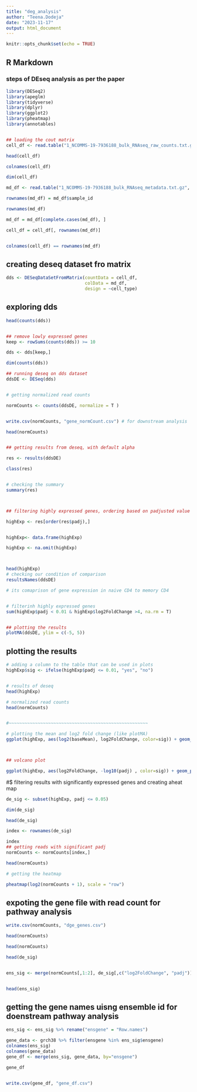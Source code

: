```yaml
---
title: "deg_analysis"
author: "Teena.Dodeja"
date: "2023-11-17"
output: html_document
---
```


```r
knitr::opts_chunk$set(echo = TRUE)
```

## R Markdown

### steps of DEseq analysis as per the paper
```r
library(DESeq2)
library(apeglm)
library(tidyverse)
library(dplyr)
library(ggplot2)
library(pheatmap)
library(annotables)


## loading the cout matrix
cell_df <- read.table("1_NCOMMS-19-7936188_bulk_RNAseq_raw_counts.txt.gz", header = T, sep = "\t", row.names = 1)

head(cell_df)

colnames(cell_df)

dim(cell_df)

md_df <- read.table("1_NCOMMS-19-7936188_bulk_RNAseq_metadata.txt.gz", header = T, sep="\t", stringsAsFactors = T)

rownames(md_df) = md_df$sample_id

rownames(md_df)

md_df = md_df[complete.cases(md_df), ]

cell_df = cell_df[, rownames(md_df)]


colnames(cell_df) == rownames(md_df)


```
## creating deseq dataset fro matrix

```r
dds <- DESeqDataSetFromMatrix(countData = cell_df,
                              colData = md_df,
                              design = ~cell_type)
```



## exploring dds
```r
head(counts(dds))


## remove lowly expressed genes
keep <- rowSums(counts(dds)) >= 10

dds <- dds[keep,]

dim(counts(dds))

## running deseq on dds dataset
ddsDE <- DESeq(dds)



```
```r

# getting normalized read counts

normCounts <- counts(ddsDE, normalize = T )


write.csv(normCounts, "gene_normCount.csv") # for downstream analysis

head(normCounts)


## getting results from deseq, with default alpha 

res <- results(ddsDE)

class(res)


# checking the summary
summary(res)



## filtering highly expressed genes, ordering based on padjusted value I want low padjusted

highExp <- res[order(res$padj),]


highExp<- data.frame(highExp)

highExp <- na.omit(highExp)



head(highExp)
# checking our condition of comparison
resultsNames(ddsDE)

# its comaprison of gene expression in naive CD4 to memory CD4


# filterinh highly expressed genes
sum(highExp$padj < 0.01 & highExp$log2FoldChange >4, na.rm = T)


## plotting the results
plotMA(ddsDE, ylim = c(-5, 5))
```

## plotting the results 

```r

# adding a column to the table that can be used in plots
highExp$sig <- ifelse(highExp$padj <= 0.01, "yes", "no")


# results of deseq
head(highExp)

# normalized read counts
head(normCounts)


#~~~~~~~~~~~~~~~~~~~~~~~~~~~~~~~~~~~~~~~~~~~~~~~~~~~~~

# plotting the mean and log2 fold change (like plotMA)
ggplot(highExp, aes(log2(baseMean), log2FoldChange, color=sig)) + geom_point() + theme_bw() + ylim(c(-4, 4))



## volcano plot

ggplot(highExp, aes(log2FoldChange, -log10(padj) , color=sig)) + geom_point() + theme_dark() + xlim(c(-4, 4))


```


#$ filtering results with significantly expressed genes and creating  aheat map

```r
de_sig <- subset(highExp, padj <= 0.05)

dim(de_sig)

head(de_sig)

index <- rownames(de_sig)

index
## getting reads with significant padj
normCounts <- normCounts[index,]

head(normCounts)

# getting the heatmap

pheatmap(log2(normCounts + 1), scale = "row")

```

## expoting the gene file with read count for pathway analysis

```r
write.csv(normCounts, "dge_genes.csv")

head(normCounts)
```

```r
head(normCounts)

head(de_sig)


ens_sig <- merge(normCounts[,1:2], de_sig[,c("log2FoldChange", "padj")], by="row.names")


head(ens_sig)
```

## getting the gene names uisng ensemble id for doenstream pathway analysis

```r
ens_sig <- ens_sig %>% rename("ensgene" = "Row.names")

gene_data <- grch38 %>% filter(ensgene %in% ens_sig$ensgene)
colnames(ens_sig)
colnames(gene_data)
gene_df <- merge(ens_sig, gene_data, by="ensgene")

gene_df


write.csv(gene_df, "gene_df.csv")
```

